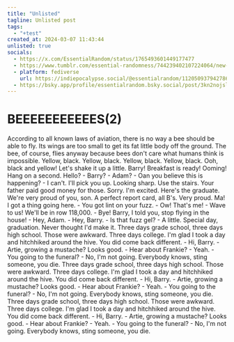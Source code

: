 ```yaml
---
title: "Unlisted"
tagline: Unlisted post
tags:
  - "+test"
created_at: 2024-03-07 11:43:44
unlisted: true
socials:
  - https://x.com/EssentialRandom/status/1765493601449177477
  - https://www.tumblr.com/essential-randomness/744239402107224064/new-article-april-1st-jokes-part-1-an-internet
  - platform: fediverse
    url: https://indiepocalypse.social/@essentialrandom/112050937942786185
  - https://bsky.app/profile/essentialrandom.bsky.social/post/3kn2nojsllc2n
---
```


# BEEEEEEEEEEES(2)

According to all known laws of aviation, there is no way a bee should be
able to fly. Its wings are too small to get its fat little body off the
ground. The bee, of course, flies anyway because bees don't care what humans
think is impossible. Yellow, black. Yellow, black. Yellow, black. Yellow,
black. Ooh, black and yellow! Let's shake it up a little. Barry! Breakfast
is ready! Ooming! Hang on a second. Hello? - Barry? - Adam? - Oan you
believe this is happening? - I can't. I'll pick you up. Looking sharp. Use
the stairs. Your father paid good money for those. Sorry. I'm excited.
Here's the graduate. We're very proud of you, son. A perfect report card,
all B's. Very proud. Ma! I got a thing going here. - You got lint on your
fuzz. - Ow! That's me! - Wave to us! We'll be in row 118,000. - Bye! Barry,
I told you, stop flying in the house! - Hey, Adam. - Hey, Barry. - Is that
fuzz gel? - A little. Special day, graduation. Never thought I'd make it.
Three days grade school, three days high school. Those were awkward. Three
days college. I'm glad I took a day and hitchhiked around the hive. You did
come back different. - Hi, Barry. - Artie, growing a mustache? Looks good. -
Hear about Frankie? - Yeah. - You going to the funeral? - No, I'm not going.
Everybody knows, sting someone, you die. Three days grade school, three days
high school. Those were awkward. Three days college. I'm glad I took a day
and hitchhiked around the hive. You did come back different. - Hi, Barry. -
Artie, growing a mustache? Looks good. - Hear about Frankie? - Yeah. - You
going to the funeral? - No, I'm not going. Everybody knows, sting someone,
you die. Three days grade school, three days high school. Those were
awkward. Three days college. I'm glad I took a day and hitchhiked around the
hive. You did come back different. - Hi, Barry. - Artie, growing a mustache?
Looks good. - Hear about Frankie? - Yeah. - You going to the funeral? - No,
I'm not going. Everybody knows, sting someone, you die.
